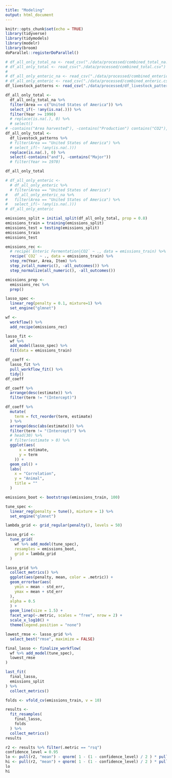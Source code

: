 ```yaml
---
title: "Modeling"
output: html_document
---
```


```r
knitr::opts_chunk$set(echo = TRUE)
library(tidyverse)
library(tidymodels)
library(modelr)
library(broom)
doParallel::registerDoParallel()
```

```r
# df_all_only_total_na <- read_csv("./data/processed/combined_total_na.csv")
# df_all_only_total <- read_csv("./data/processed/combined_total.csv")
# 
# df_all_only_enteric_na <- read_csv("./data/processed/combined_enteric.csv")
# df_all_only_enteric <- read_csv("./data/processed/combined_enteric.csv")
df_livestock_patterns <- read_csv("./data/processed/df_livestock_patterns.csv")
```

```r
df_all_only_total <-
  df_all_only_total_na %>%
  filter(Area == c("United States of America")) %>%
  select_if(~ !any(is.na(.))) %>%
  filter(Year >= 1990)
  # replace(is.na(.), 0) %>%
  # select()
# -contains("Area harvested"), -contains("Production") contains("CO2"), Year, Area, contains("Yield") , -contains("Stocks")
df_all_only_total <-
  df_livestock_patterns %>% 
  # filter(Area == "United States of America") %>%
  # select_if(~ !any(is.na(.)))
  replace(is.na(.), 0) %>% 
  select(-contains("and"), -contains("Major"))
  # filter(Year >= 1970)

df_all_only_total

# df_all_only_enteric <-
  # df_all_only_enteric %>%
  # filter(Area == "United States of America")
#   df_all_only_enteric_na %>%
#   filter(Area == "United States of America") %>%
#   select_if(~ !any(is.na(.)))
# df_all_only_enteric
```


```r
emissions_split = initial_split(df_all_only_total, prop = 0.8)
emissions_train = training(emissions_split)
emissions_test = testing(emissions_split)
emissions_train
emissions_test
```

```r
emissions_rec <-
  # recipe(`Enteric Fermentation|CO2` ~ ., data = emissions_train) %>%
  recipe(`CO2` ~ ., data = emissions_train) %>%
  step_rm(Year, Area, Item) %>%
  step_zv(all_numeric(), -all_outcomes()) %>%
  step_normalize(all_numeric(), -all_outcomes())

emissions_prep <-
  emissions_rec %>%
  prep()
```

```r
lasso_spec <-
  linear_reg(penalty = 0.1, mixture=1) %>%
  set_engine("glmnet")

wf <-
  workflow() %>%
  add_recipe(emissions_rec)

lasso_fit <-
  wf %>%
  add_model(lasso_spec) %>%
  fit(data = emissions_train)

df_coeff <-
  lasso_fit %>%
  pull_workflow_fit() %>%
  tidy()
df_coeff
```

```r
df_coeff %>%
  arrange(desc(estimate)) %>%
  filter(term != "(Intercept)")
```

```r
df_coeff %>% 
  mutate(
    term = fct_reorder(term, estimate)
  ) %>% 
  arrange(desc(abs(estimate))) %>% 
  filter(term != "(Intercept)") %>%
  # head(30) %>%
  # filter(estimate > 0) %>%
  ggplot(aes(
      x = estimate,
      y = term
    )) +
  geom_col() +
  labs(
    x = "Correlation",
    y = "Animal",
    title = ""
  )
```

```r
emissions_boot <- bootstraps(emissions_train, 100)

tune_spec <-
  linear_reg(penalty = tune(), mixture = 1) %>%
  set_engine("glmnet")

lambda_grid <- grid_regular(penalty(), levels = 50)
```

```r
lasso_grid <-
  tune_grid(
    wf %>% add_model(tune_spec),
    resamples = emissions_boot,
    grid = lambda_grid
  )
```

```r
lasso_grid %>%
  collect_metrics() %>%
  ggplot(aes(penalty, mean, color = .metric)) +
  geom_errorbar(aes(
    ymin = mean - std_err,
    ymax = mean + std_err
  ),
  alpha = 0.5
  ) +
  geom_line(size = 1.5) +
  facet_wrap(~.metric, scales = "free", nrow = 2) +
  scale_x_log10() +
  theme(legend.position = "none")
```

```r
lowest_rmse <- lasso_grid %>%
  select_best("rmse", maximize = FALSE)

final_lasso <- finalize_workflow(
  wf %>% add_model(tune_spec),
  lowest_rmse
)
```

```r
last_fit(
  final_lasso,
  emissions_split
) %>%
  collect_metrics()
```

```r
folds <- vfold_cv(emissions_train, v = 10)

results <-
  fit_resamples(
    final_lasso,
    folds
  ) %>%
  collect_metrics()
results
```

```r
r2 <- results %>% filter(.metric == "rsq")
confidence_level = 0.95
lo <- pull(r2, "mean") - qnorm( 1 - (1 - confidence_level) / 2 ) * pull(r2, "std_err")
hi <- pull(r2, "mean") + qnorm( 1 - (1 - confidence_level) / 2 ) * pull(r2, "std_err")
lo
hi
```


























